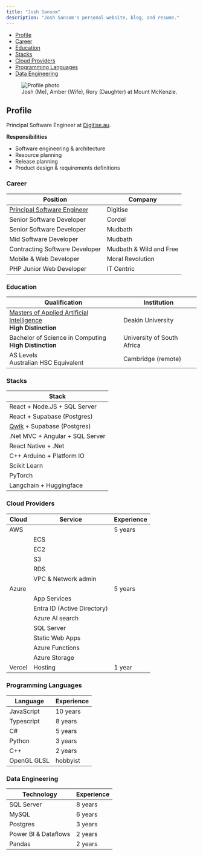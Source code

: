 ```yaml
---
title: "Josh Sansom"
description: "Josh Sansom's personal website, blog, and resume."
---
```


<section>
<aside class="mini-menu">
    <ul>
        <li>
            <a href="#profile">Profile</a>
        </li>
        <li>
            <a href="#career">Career</a>
        </li>
        <li>
            <a href="#education">Education</a>
        </li>
        <li>
            <a href="#stacks">Stacks</a>
        </li>
        <li>
            <a href="#cloud-providers">Cloud Providers</a>
        </li>
        <li>
            <a href="#programming-languages">Programming Languages</a>
        </li>
        <li>
            <a href="#data-engineering">Data Engineering</a>
        </li>
    </ul>
</aside>
<figure>
    <img width={640} height={480} src={ProfilePhoto} alt="Profile photo" />
    <figcaption>Josh (Me), Amber (Wife), Rory (Daughter) at Mount McKenzie.</figcaption>
</figure>

## **Profile**
Principal Software Engineer at [Digitise.au](http://Digitise.au).  

**Responsibilities**  
- Software engineering & architecture
- Resource planning
- Release planning
- Product design & requirements definitions


### **Career**
| **Position** | **Company** |
| --- | --- |
| <u>Principal Software Engineer</u> | Digitise |
| Senior Software Developer | Cordel |
| Senior Software Developer | Mudbath |
| Mid Software Developer | Mudbath |
| Contracting Software Developer | Mudbath & Wild and Free |
| Mobile & Web Developer | Moral Revolution |
| PHP Junior Web Developer | IT Centric |

### **Education**

| **Qualification** | **Institution** |
| --- | --- |
| <u>Masters of Applied Artificial Intelligence</u><br/>**High Distinction** | Deakin University |
| Bachelor of Science in Computing<br/>**High Distinction** | University of South Africa |
| AS Levels<br/>Australian HSC Equivalent | Cambridge (remote) |

### **Stacks**

| Stack |
| --- |
| React + Node.JS + SQL Server |
| React + Supabase (Postgres) |
| [Qwik](https://qwik.dev) + Supabase (Postgres) |
| .Net MVC + Angular + SQL Server |
| React Native + .Net |
| C++ Arduino + Platform IO |
| Scikit Learn |
| PyTorch |
| Langchain + Huggingface |

### **Cloud Providers**

| Cloud | Service | Experience |
| --- | --- | --- |
| AWS |  | 5 years |
|  | ECS |  |
|  | EC2 |  |
|  | S3 |  |
|  | RDS |  |
|  | VPC & Network admin |  |
| Azure |  | 5 years |
|  | App Services |  |
|  | Entra ID (Active Directory) |  |
|  | Azure AI search |  |
|  | SQL Server |  |
|  | Static Web Apps |  |
|  | Azure Functions |  |
|  | Azure Storage |  |
| Vercel | Hosting | 1 year |

### **Programming Languages**

| Language | Experience |
| --- | --- |
| JavaScript | 10 years |
| Typescript | 8 years |
| C# | 5 years |
| Python | 3 years |
| C++ | 2 years |
| OpenGL GLSL | hobbyist |

### **Data Engineering**

| Technology | Experience |
| --- | --- |
| SQL Server | 8 years |
| MySQL | 6 years |
| Postgres | 3 years |
| Power BI & Dataflows | 2 years |
| Pandas | 2 years |


</section>